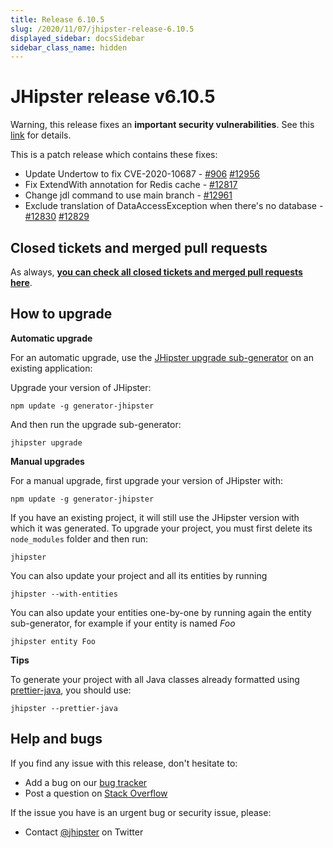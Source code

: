 ```yaml
---
title: Release 6.10.5
slug: /2020/11/07/jhipster-release-6.10.5
displayed_sidebar: docsSidebar
sidebar_class_name: hidden
---
```


JHipster release v6.10.5
==================

Warning, this release fixes an **important security vulnerabilities**.
See this [link](https://nvd.nist.gov/vuln/detail/CVE-2020-10687) for details.

This is a patch release which contains these fixes:
- Update Undertow to fix CVE-2020-10687 - [#906](https://github.com/jhipster/jhipster/pull/906) [#12956](https://github.com/jhipster/generator-jhipster/pull/12956)
- Fix ExtendWith annotation for Redis cache - [#12817](https://github.com/jhipster/generator-jhipster/issues/12817)
- Change jdl command to use main branch - [#12961](https://github.com/jhipster/generator-jhipster/pull/12961)
- Exclude translation of DataAccessException when there's no database - [#12830](https://github.com/jhipster/generator-jhipster/pull/12830) [#12829](https://github.com/jhipster/generator-jhipster/pull/12829)


Closed tickets and merged pull requests
------------
As always, __[you can check all closed tickets and merged pull requests here](https://github.com/jhipster/generator-jhipster/issues?q=milestone%3A6.10.5+is%3Aclosed)__.

How to upgrade
------------

**Automatic upgrade**

For an automatic upgrade, use the [JHipster upgrade sub-generator](/upgrading-an-application/) on an existing application:

Upgrade your version of JHipster:

```
npm update -g generator-jhipster
```

And then run the upgrade sub-generator:

```
jhipster upgrade
```

**Manual upgrades**

For a manual upgrade, first upgrade your version of JHipster with:

```
npm update -g generator-jhipster
```

If you have an existing project, it will still use the JHipster version with which it was generated.
To upgrade your project, you must first delete its `node_modules` folder and then run:

```
jhipster
```

You can also update your project and all its entities by running

```
jhipster --with-entities
```

You can also update your entities one-by-one by running again the entity sub-generator, for example if your entity is named _Foo_

```
jhipster entity Foo
```

**Tips**

To generate your project with all Java classes already formatted using [prettier-java](https://github.com/jhipster/prettier-java), you should use:

```
jhipster --prettier-java
```

Help and bugs
--------------

If you find any issue with this release, don't hesitate to:

- Add a bug on our [bug tracker](https://github.com/jhipster/generator-jhipster/issues?state=open)
- Post a question on [Stack Overflow](http://stackoverflow.com/tags/jhipster/info)

If the issue you have is an urgent bug or security issue, please:

- Contact [@jhipster](https://twitter.com/jhipster) on Twitter
